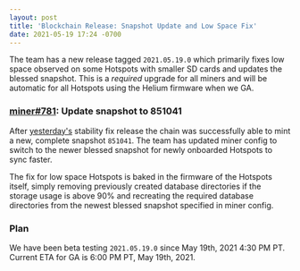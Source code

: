```yaml
---
layout: post
title: 'Blockchain Release: Snapshot Update and Low Space Fix'
date: 2021-05-19 17:24 -0700
---
```


The team has a new release tagged `2021.05.19.0` which primarily fixes low space observed on some
Hotspots with smaller SD cards and updates the blessed snapshot. This is a _required_ upgrade for
all miners and will be automatic for all Hotspots using the Helium firmware when we GA.

### [miner#781](https://github.com/helium/miner/pull/781): Update snapshot to 851041

After
[yesterday's](https://engineering.helium.com/2021/05/18/blockchain-release-fixing-oom-and-sync.html)
stability fix release the chain was successfully able to mint a new, complete snapshot `851041`. The
team has updated miner config to switch to the newer blessed snapshot for newly onboarded Hotspots
to sync faster.

The fix for low space Hotspots is baked in the firmware of the Hotspots itself, simply removing
previously created database directories if the storage usage is above 90% and recreating the
required database directories from the newest blessed snapshot specified in miner config.

### Plan

We have been beta testing `2021.05.19.0` since May 19th, 2021 4:30 PM PT. Current ETA for GA is 6:00
PM PT, May 19th, 2021.
